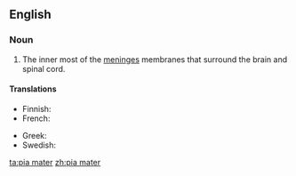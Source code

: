==English==

===Noun===
{{en-noun}}
{{wikipedia}}

# {{anatomy}} The inner most of the [[meninges]] membranes that surround the brain and spinal cord.

====Translations====
{{trans-top|innermost of the meninges}}
* Finnish: {{t-|fi|pehmeäkalvo}}
* French: {{t+|fr|pie-mère|f}}
{{trans-mid}}
* Greek: {{t-|el|χοριοειδής μήνιγξ|f|tr=chorioidís míninx|sc=Grek}}
* Swedish: {{t|sv|mjuka hjärnhinnan|c}}
{{trans-bottom}}

[[ta:pia mater]]
[[zh:pia mater]]